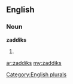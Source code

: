 ==English==

===Noun===
'''zaddiks'''

# {{plural of|[[zaddik]]}}

[[Category:English plurals]]

[[ar:zaddiks]]
[[my:zaddiks]]